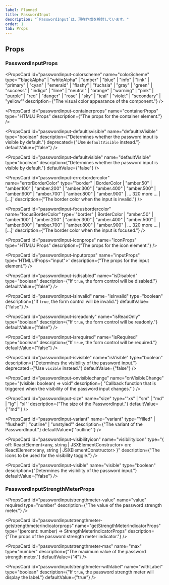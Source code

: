 ```yaml
---
label: Planned
title: PasswordInput
description: "`PasswordInput`は、現在作成を検討しています。"
order: 1
tab: Props
---
```


## Props

### PasswordInputProps

<PropsCard
  id="passwordinput-colorscheme"
  name="colorScheme"
  type='"blackAlpha" | "whiteAlpha" | "amber" | "blue" | "info" | "link" | "primary" | "cyan" | "emerald" | "flashy" | "fuchsia" | "gray" | "green" | "success" | "indigo" | "lime" | "neutral" | "orange" | "warning" | "pink" | "purple" | "red" | "danger" | "rose" | "sky" | "teal" | "violet" | "secondary" | "yellow"'
  description={"The visual color appearance of the component."}
/>

<PropsCard
  id="passwordinput-containerprops"
  name="containerProps"
  type="HTMLUIProps"
  description={"The props for the container element."}
/>

<PropsCard
  id="passwordinput-defaultisvisible"
  name="defaultIsVisible"
  type="boolean"
  description={"Determines whether the password input is visible by default."}
  deprecated={"Use `defaultVisible` instead."}
  defaultValue={"false"}
/>

<PropsCard
  id="passwordinput-defaultvisible"
  name="defaultVisible"
  type="boolean"
  description={"Determines whether the password input is visible by default."}
  defaultValue={"false"}
/>

<PropsCard
  id="passwordinput-errorbordercolor"
  name="errorBorderColor"
  type='"border" | BorderColor | "amber.50" | "amber.100" | "amber.200" | "amber.300" | "amber.400" | "amber.500" | "amber.600" | "amber.700" | "amber.800" | "amber.900" | ... 320 more ... | [...]'
  description={"The border color when the input is invalid."}
/>

<PropsCard
  id="passwordinput-focusbordercolor"
  name="focusBorderColor"
  type='"border" | BorderColor | "amber.50" | "amber.100" | "amber.200" | "amber.300" | "amber.400" | "amber.500" | "amber.600" | "amber.700" | "amber.800" | "amber.900" | ... 320 more ... | [...]'
  description={"The border color when the input is focused."}
/>

<PropsCard
  id="passwordinput-iconprops"
  name="iconProps"
  type="HTMLUIProps"
  description={"The props for the icon element."}
/>

<PropsCard
  id="passwordinput-inputprops"
  name="inputProps"
  type='HTMLUIProps<"input">'
  description={"The props for the input element."}
/>

<PropsCard
  id="passwordinput-isdisabled"
  name="isDisabled"
  type="boolean"
  description={"If `true`, the form control will be disabled."}
  defaultValue={"false"}
/>

<PropsCard
  id="passwordinput-isinvalid"
  name="isInvalid"
  type="boolean"
  description={"If `true`, the form control will be invalid."}
  defaultValue={"false"}
/>

<PropsCard
  id="passwordinput-isreadonly"
  name="isReadOnly"
  type="boolean"
  description={"If `true`, the form control will be readonly."}
  defaultValue={"false"}
/>

<PropsCard
  id="passwordinput-isrequired"
  name="isRequired"
  type="boolean"
  description={"If `true`, the form control will be required."}
  defaultValue={"false"}
/>

<PropsCard
  id="passwordinput-isvisible"
  name="isVisible"
  type="boolean"
  description={"Determines the visibility of the password input."}
  deprecated={"Use `visible` instead."}
  defaultValue={"false"}
/>

<PropsCard
  id="passwordinput-onvisiblechange"
  name="onVisibleChange"
  type="(visible: boolean) => void"
  description={
    "Callback function that is triggered when the visibility of the password input changes."
  }
/>

<PropsCard
  id="passwordinput-size"
  name="size"
  type='"xs" | "sm" | "md" | "lg" | "xl"'
  description={"The size of the PasswordInput."}
  defaultValue={'"md"'}
/>

<PropsCard
  id="passwordinput-variant"
  name="variant"
  type='"filled" | "flushed" | "outline" | "unstyled"'
  description={"The variant of the PasswordInput."}
  defaultValue={'"outline"'}
/>

<PropsCard
  id="passwordinput-visibilityicon"
  name="visibilityIcon"
  type="{
  off: ReactElement<any, string | JSXElementConstructor<any>>
  on: ReactElement<any, string | JSXElementConstructor<any>>
}"
  description={"The icons to be used for the visibility toggle."}
/>

<PropsCard
  id="passwordinput-visible"
  name="visible"
  type="boolean"
  description={"Determines the visibility of the password input."}
  defaultValue={"false"}
/>

### PasswordInputStrengthMeterProps

<PropsCard
  id="passwordinputstrengthmeter-value"
  name="value"
  required
  type="number"
  description={"The value of the password strength meter."}
/>

<PropsCard
  id="passwordinputstrengthmeter-getstrengthmeterindicatorprops"
  name="getStrengthMeterIndicatorProps"
  type="(percent: number) => StrengthMeterIndicatorProps"
  description={"The props of the password strength meter indicator."}
/>

<PropsCard
  id="passwordinputstrengthmeter-max"
  name="max"
  type="number"
  description={"The maximum value of the password strength meter."}
  defaultValue={"4"}
/>

<PropsCard
  id="passwordinputstrengthmeter-withlabel"
  name="withLabel"
  type="boolean"
  description={"If `true`, the password strength meter will display the label."}
  defaultValue={"true"}
/>
